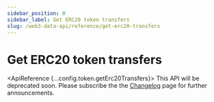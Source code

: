 ```yaml
---
sidebar_position: 0
sidebar_label: Get ERC20 token transfers
slug: /web3-data-api/reference/get-erc20-transfers
---
```



# Get ERC20 token transfers

<ApiReference {...config.token.getErc20Transfers}>
  <Admonition type="caution" title="DEPRECATED ENDPOINT">
    This API will be deprecated soon. Please subscribe the the
    [Changelog](/changelog) page for further announcements.
  </Admonition>
</ApiReference>

